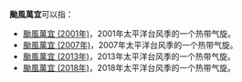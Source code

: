 {{NoteTA
|G1=TyphoonNew
|G2=TyphoonOld
|G3=Weather
}}
'''颱風萬宜'''可以指：

*[[颱風萬宜_(2001年)|颱風萬宜 (2001年)]]，2001年太平洋台风季的一个热带气旋。
*[[颱風萬宜_(2007年)|颱風萬宜 (2007年)]]，2007年太平洋台风季的一个热带气旋。
*[[颱風萬宜_(2013年)|颱風萬宜 (2013年)]]，2013年太平洋台风季的一个热带气旋。
*[[颱風萬宜_(2018年)|颱風萬宜 (2018年)]]，2018年太平洋台风季的一个热带气旋。

{{消歧义|cat=热带气旋消歧义}}

{{start box}}
{{succession box|[[颱風桃芝|桃芝]]|[[颱風天兔|天兔]]|太平洋颱風季名稱|萬宜}}
{{end box}}

{{太平洋颱風季熱帶氣旋名單}}